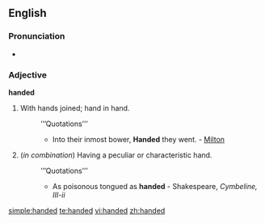 {{see|-handed}}
==English==

===Pronunciation===
*{{audio|en-us-handed.ogg|Audio (US)}}


===Adjective===
'''handed'''

#With hands joined; hand in hand.
#:’’’Quotations’’’
#:*Into their inmost bower, '''Handed''' they went. - [[Milton]]
# (''in combination'') Having a peculiar or characteristic hand.
#:’’’Quotations’’’
#:*As poisonous tongued as '''handed''' - Shakespeare, ''Cymbeline, III-ii''

[[simple:handed]]
[[te:handed]]
[[vi:handed]]
[[zh:handed]]